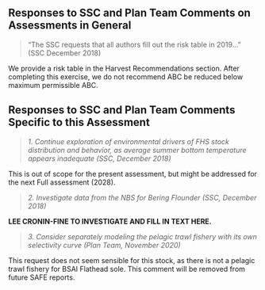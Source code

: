 ## Responses to SSC and Plan Team Comments on Assessments in General

> "The SSC requests that all authors fill out the risk table in 2019…" (SSC December 2018)  

We provide a risk table in the Harvest Recommendations section. After completing this exercise, we do not recommend ABC be reduced below maximum permissible ABC. 

## Responses to SSC and Plan Team Comments Specific to this Assessment

>*1. Continue exploration of environmental drivers of FHS stock distribution and behavior, as average summer bottom temperature appears inadequate (SSC, December 2018)*

This is out of scope for the present assessment, but might be addressed for the next Full assessment (2028).

>*2. Investigate data from the NBS for Bering Flounder (SSC, December 2018)*

**LEE CRONIN-FINE TO INVESTIGATE AND FILL IN TEXT HERE.**

>*3. Consider separately modeling the pelagic trawl fishery with its own selectivity curve (Plan Team, November 2020)*

This request does not seem sensible for this stock, as there is not a pelagic trawl fishery for BSAI Flathead sole. This comment will be removed from future SAFE reports.